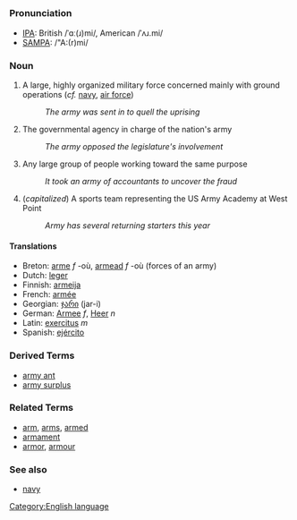 =={{en}}==
[[Category:English language]]
===Pronunciation===
*[[w:IPA|IPA]]: British /ˈɑː(ɹ)mi/, American /ˈʌɹ.mi/
*[[w:SAMPA|SAMPA]]: /"A:(r)mi/

===Noun===

# A large, highly organized military force concerned mainly with ground operations (''cf.'' [[navy]], [[air force]])
#: ''The army was sent in to quell the uprising''
# The governmental agency in charge of the nation's army
#: ''The army opposed the legislature's involvement''
# Any large group of people working toward the same purpose
#: ''It took an army of accountants to uncover the fraud''
# (''capitalized'') A sports team representing the US Army Academy at West Point
#: ''Army has several returning starters this year''

====Translations====
*Breton: [[arme]] ''f'' -où, [[armead]] ''f'' -où (forces of an army)
*Dutch: [[leger]]
*Finnish: [[armeija]]
*French: [[armée]]
*Georgian: [[ჯარი]] (jar-i)
*German: [[Armee]] ''f'', [[Heer]] ''n''
*Latin: [[exercitus]] ''m''
*Spanish: [[ejército]]
===Derived Terms===
*[[army ant]]
*[[army surplus]]
===Related Terms===
*[[arm]], [[arms]], [[armed]]
*[[armament]]
*[[armor]], [[armour]]
===See also===
*[[navy]]